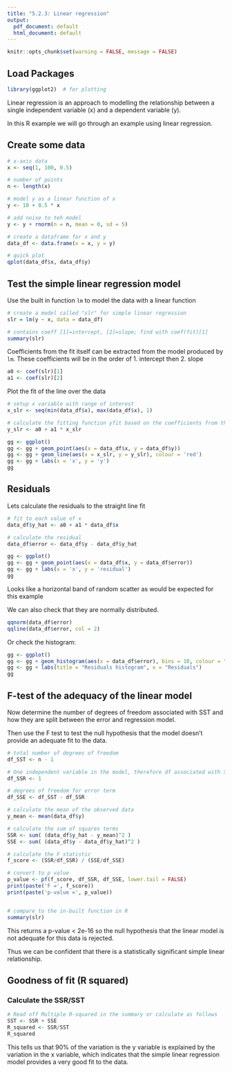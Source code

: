 ---
title: "5.2.3: Linear regression"
output:
  pdf_document: default
  html_document: default
---

```{r setup, include=FALSE}
knitr::opts_chunk$set(warning = FALSE, message = FALSE)
```

## Load Packages 
``` {r libraries}
library(ggplot2)  # for plotting 
``` 


Linear regression is an approach to modelling the relationship between a single independent variable (x) and a dependent variable (y). 

In this R example we will go through an example using linear regression.

## Create some data

```{r create_data}
# x-axis data
x <- seq(1, 100, 0.5)

# number of points
n <- length(x)

# model y as a linear function of x
y <- 10 + 0.5 * x

# add noise to teh model
y <- y + rnorm(n = n, mean = 0, sd = 5)

# create a dataframe for x and y
data_df <- data.frame(x = x, y = y)

# quick plot
qplot(data_df$x, data_df$y)

```

## Test the simple linear regression model

Use the built in function ``lm`` to model the data with a linear function

```{r linear_fit}
# create a model called "slr" for simple linear regression
slr = lm(y ~ x, data = data_df) 

# contains coeff [1]=intercept, [2]=slope; find with coef(fit)[1]
summary(slr)
```

Coefficients from the fit itself can be extracted from the model produced by ``lm``. These coefficients will be in the order of 1. intercept then 2. slope

```{r coeffs}
a0 <- coef(slr)[1]
a1 <- coef(slr)[2]
```


Plot the fit of the line over the data

```{r plot_fit}
# setup x variable with range of interest
x_slr <- seq(min(data_df$x), max(data_df$x), 1)

# calculate the fitting function yfit based on the coefficients from the model
y_slr <- a0 + a1 * x_slr

gg <- ggplot()
gg <- gg + geom_point(aes(x = data_df$x, y = data_df$y))
gg <- gg + geom_line(aes(x = x_slr, y = y_slr), colour = 'red')
gg <- gg + labs(x = 'x', y = 'y')
gg
```

## Residuals

Lets calculate the residuals to the straight line fit

```{r res}

# fit to each value of x
data_df$y_hat <- a0 + a1 * data_df$x

# calculate the residual
data_df$error <- data_df$y - data_df$y_hat

gg <- ggplot()
gg <- gg + geom_point(aes(x = data_df$x, y = data_df$error))
gg <- gg + labs(x = 'x', y = 'residual')
gg

```

Looks like a horizontal band of random scatter as would be expected for this example

We can also check that they are normally distributed.

```{r qqplot}
qqnorm(data_df$error)
qqline(data_df$error, col = 2)
```

Or check the histogram: 
``` {r resid_hist}
gg <- ggplot()
gg <- gg + geom_histogram(aes(x = data_df$error), bins = 10, colour = "black") 
gg <- gg + labs(title = "Residuals histogram", x = "Residuals") 
gg
``` 

## F-test of the adequacy of the linear model

Now determine the number of degrees of freedom associated with SST and how they are split between the error and regression model. 

Then use the F test to test the null hypothesis that the model doesn't provide an adequate fit to the data.

```{r f_test}

# total number of degrees of freedom
df_SST <- n - 1

# One independent variable in the model, therefore df associated with SSR is 1 
df_SSR <- 1

# degrees of freedom for error term
df_SSE <- df_SST - df_SSR

# calculate the mean of the observed data
y_mean <- mean(data_df$y)

# calculate the sum of squares terms
SSR <- sum( (data_df$y_hat - y_mean)^2 )
SSE <- sum( (data_df$y - data_df$y_hat)^2 )

# calculate the F statistic
f_score <- (SSR/df_SSR) / (SSE/df_SSE)

# convert to p value
p_value <- pf(f_score, df_SSR, df_SSE, lower.tail = FALSE)
print(paste('F =', f_score))
print(paste('p-value =', p_value))


# compare to the in-built function in R
summary(slr)
```

This returns a p-value < 2e-16 so the null hypothesis that the linear model is not adequate for this data is rejected.

Thus we can be confident that there is a statistically significant simple linear relationship.


## Goodness of fit (R squared)

### Calculate the SSR/SST
```{r R_squared}

# Read off Multiple R-squared in the summary or calculate as follows
SST <- SSR + SSE
R_squared <- SSR/SST
R_squared
```

This tells us that 90% of the variation is the y variable is explained by the variation in the x variable, which indicates that the simple linear regression model provides a very good fit to the data.